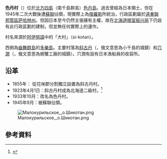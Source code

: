{{日本町村
| 自治體名=色丹
| 町村=村
| 町村章=
| 日文原名=色丹村
| 平假名=しこたんむら
| 羅馬字拼音=Shikotan-mura
| 都道府縣=北海道
| 支廳=根室振兴局
| 郡=色丹郡
| 編號=
| 面積=253.33
| 邊界未定=
| 人口=1,038
| 統計時間=1945年8月15日
| 自治體=
| 樹=
| 花=
| 其他象徵物=
| 其他象徵=
| 郵遞區號=
| 所在地=
| 電話號碼=
| 外部連結=
| 經度=
| 緯度=
| 地圖=[[File:Shikotan_in_Nemuro_Subprefecture.gif|250px]]
}}
'''色丹村'''（{{jpn|j=色丹村|hg=しこたんむら|rm=Shikotan mura|f=y}}）位於[[北方四島|北方四島]]（南千島群島）[[色丹島|色丹島]]。過去曾經為日本領土，但在1945年二次大戰後遭[[蘇聯|蘇聯]]佔領，現實際上為[[俄羅斯|俄羅斯]]所統治，行政區劃屬於[[遠東聯邦管區|遠東聯邦管區]][[萨哈林州|萨哈林州]]。但因日本至今仍然主張擁有主權，故在[[北海道|北海道]][[根室振兴局|根室振兴局]]下仍設有此行政區劃的建制，但並無任何實際上的運作。

村名來源於[[阿伊努語|阿伊努語]]中的「大村」（si-kotan）。

西側為[[齒舞群島|齒舞群島]]的[[多樂島|多樂島]]。主要村落為[[斜古丹|斜古丹]]（{{lang|ru|Малокурильск}}，俄文意思為小千島的城鎮）和[[穴澗|穴澗]]（{{lang|ru|Крабозаводск}}，俄文意思為螃蟹工廠的城鎮）。穴澗有設有日本漁船員的收容所。

== 沿革 ==
* 1855年： 從花咲郡分割獨立設置為斜古丹村。
* 1923年4月1日：斜古丹村成為北海道二級村。<ref>{{Cite web| url=http://homepage1.nifty.com/ishato/tiri/sityoson/01hokkai/01_hokkai21.htm#nemuro| title=市町村的變遷 - 北海道［道東・道北］| publisher=ISSIE| accessdate=2008年7月21日| language=ja| deadurl=yes| archiveurl=https://web.archive.org/web/20091001194212/http://homepage1.nifty.com/ishato/tiri/sityoson/01hokkai/01_hokkai21.htm#nemuro| archivedate=2009年10月1日}}</ref>
* 1933年10月：改名為色丹村。
* 1945年9月：被蘇聯佔領。

[[File:Малокурильское,_o.Шикотан.png|thumb]]
== 參考資料 ==
{{reflist}}

{{根室支廳}}